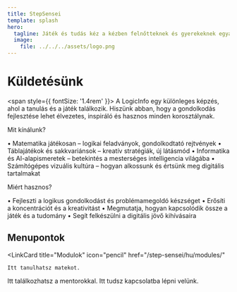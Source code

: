 ```yaml
---
title: StepSensei
template: splash
hero:
  tagline: Játék és tudás kéz a kézben felnőtteknek és gyerekeknek egyaránt!
  image:
    file: ../../../assets/logo.png
---
```



# Küldetésünk
<span style={{ fontSize: '1.4rem' }}>
A LogicInfo egy különleges képzés, ahol a tanulás és a játék találkozik. Hiszünk abban, hogy a gondolkodás fejlesztése lehet élvezetes, inspiráló és hasznos minden korosztálynak.

Mit kínálunk?

• Matematika játékosan – logikai feladványok, gondolkodtató rejtvények
• Táblajátékok és sakkvariánsok – kreatív stratégiák, új látásmód
• Informatika és AI-alapismeretek – betekintés a mesterséges intelligencia világába
• Számítógépes vizuális kultúra – hogyan alkossunk és értsünk meg digitális tartalmakat

Miért hasznos?

• Fejleszti a logikus gondolkodást és problémamegoldó készséget
• Erősíti a koncentrációt és a kreativitást
• Megmutatja, hogyan kapcsolódik össze a játék és a tudomány
• Segít felkészülni a digitális jövő kihívásaira

</span>

## Menupontok
<LinkCard
	title="Modulok"
	icon="pencil"
	href="/step-sensei/hu/modules/"
>
	Itt tanulhatsz matekot.
</LinkCard>
<LinkCard
	title="Mentorok"
	icon="people"
	href="/step-sensei/hu/mentors/mirka/"
>
	Itt találkozhatsz a mentorokkal.
</LinkCard>
<LinkCard
	title="Kapcsolat"
	icon="add-document"
>
	Itt tudsz kapcsolatba lépni velünk.
</LinkCard>
